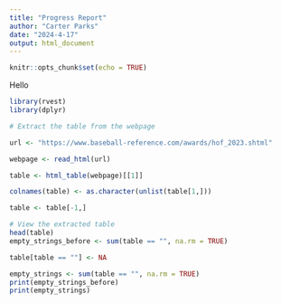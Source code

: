 ```yaml
---
title: "Progress Report"
author: "Carter Parks"
date: "2024-4-17"
output: html_document
---
```


```r
knitr::opts_chunk$set(echo = TRUE)
```

Hello

```r
library(rvest)
library(dplyr)  

# Extract the table from the webpage

url <- "https://www.baseball-reference.com/awards/hof_2023.shtml"

webpage <- read_html(url)

table <- html_table(webpage)[[1]] 

colnames(table) <- as.character(unlist(table[1,]))

table <- table[-1,]

# View the extracted table
head(table)
empty_strings_before <- sum(table == "", na.rm = TRUE)

table[table == ""] <- NA

empty_strings <- sum(table == "", na.rm = TRUE)
print(empty_strings_before)
print(empty_strings)
```

